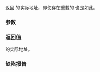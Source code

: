 {{cpp/memory/allocator/title|address}}
{{cpp/memory/allocator/navbar}}
{{dcl begin}}
{{dcl rev begin|num=1}}
{{dcl|until=c++11|
pointer address( reference x ) const;
}}
{{dcl|since=c++11|deprecated=c++17|removed=c++20|
pointer address( reference x ) const noexcept;
}}
{{dcl rev end}}
{{dcl rev begin|num=2}}
{{dcl|until=c++11|
const_pointer address( const_reference x ) const;
}}
{{dcl|since=c++11|deprecated=c++17|removed=c++20|
const_pointer address( const_reference x ) const noexcept;
}}
{{dcl rev end}}
{{dcl end}}

返回 {{c|x}} 的实际地址，即使存在重载的 {{c/core|operator&amp;}} 也是如此。

===参数===
{{par begin}}
{{par|x|要获取地址的对象}}
{{par end}}

===返回值===
{{c|x}} 的实际地址。

===缺陷报告===
{{dr list begin}}
{{dr list item|wg=lwg|dr=634|paper=N2436|std=C++98|before=返回值是 {{c|&amp;x}}（会受重载的 {{c/core|operator&amp;}} 影响）|after=返回 {{c|x}} 的实际地址}}
{{dr list end}}

{{langlinks|de|en|es|fr|it|ja|pt|ru}}